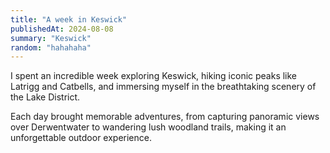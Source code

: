 ```yaml
--- 
title: "A week in Keswick"
publishedAt: 2024-08-08
summary: "Keswick"
random: "hahahaha"
---
```

I spent an incredible week exploring Keswick, hiking iconic peaks like Latrigg and Catbells,
and immersing myself in the breathtaking scenery of the Lake District. 

Each day brought memorable adventures, from capturing panoramic views over Derwentwater 
to wandering lush woodland trails, making it an unforgettable outdoor experience.